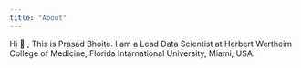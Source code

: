 ```yaml
---
title: "About"
---
```


Hi 👋 , This is Prasad Bhoite. I am a Lead Data Scientist at Herbert Wertheim College of Medicine, Florida Intarnational University, Miami, USA.